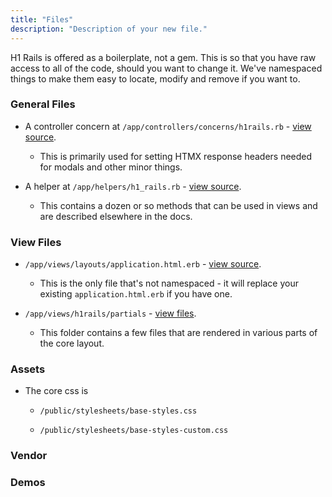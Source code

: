 ```yaml
---
title: "Files"
description: "Description of your new file."
---
```


H1 Rails is offered as a boilerplate, not a gem. This is so that you have raw access to all of the code, should you want to change it. We've namespaced things to make them easy to locate, modify and remove if you want to.&#x20;

### General Files

* A controller concern at `/app/controllers/concerns/h1rails.rb` - [view source](https://github.com/reallygoodsoftware/h1rails/blob/master/app/controllers/concerns/h1_rails.rb).

  * This is primarily used for setting HTMX response headers needed for modals and other minor things.

* A helper at `/app/helpers/h1_rails.rb` - [view source](https://github.com/reallygoodsoftware/h1rails/blob/master/app/helpers/h1_helper.rb).

  * This contains a dozen or so methods that can be used in views and are described elsewhere in the docs.

### View Files

* `/app/views/layouts/application.html.erb` - [view source](https://github.com/reallygoodsoftware/h1rails/blob/master/app/views/layouts/application.html.erb).

  * This is the only file that's not namespaced - it will replace your existing `application.html.erb` if you have one.&#x20;

* `/app/views/h1rails/partials` - [view files](https://github.com/reallygoodsoftware/h1rails/tree/master/app/views/h1rails/partials).

  * This folder contains a few files that are rendered in various parts of the core layout.&#x20;

### Assets

* The core css is&#x20;

  * `/public/stylesheets/base-styles.css`

  * `/public/stylesheets/base-styles-custom.css`

### Vendor

### Demos